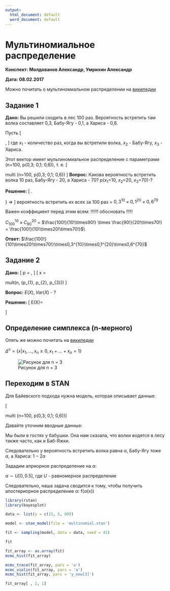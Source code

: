 ```yaml
---
output:
  html_document: default
  word_document: default
---
```



# Мультиномиальное распределение {#multinomial}

__Конспект: Молдованов Александр, Умрихин Александр__

__Дата: 08.02.2017__

Можно почитать о мультиномиальном распределении на [википедии](https://en.wikipedia.org/wiki/Multinomial_distribution)

## Задание 1

__Дано:__
Вы решили сходить в лес 100 раз. Вероятность встретить там волка составляет 0,3, Бабу-Ягу - 0,1, а Хариса - 0,6.

Пусть
\[
\begin{pmatrix}
х_{1} \\
х_{2} \\
х_{3}
\end{pmatrix} ,
\]
где  $х_{1}$ - количество раз, когда вы встретили волка,
       $х_{2}$ - Бабу-Ягу,
       $х_{3}$ - Хариса.

Этот вектор имеет мультиномиальное распределение с параметрами (n=100, p(0,3; 0,1; 0,6)), т. е.
\[
\begin{pmatrix}
х_{1} \\
х_{2} \\
х_{3}
\end{pmatrix} \sim multi (n=100, p(0,3; 0,1; 0,6))
\]
__Вопрос:__ Какова вероятность встретить волка 10 раз, Бабу-Ягу - 20, а Хариса - 70? p($х_{1}$=10, $х_{2}$=20, $х_{3}$=70)-?

__Решение:__
\[
\left.
\begin{array}
[c]{ll}%
0,3^{10} - \text{вероятность встретить 10 волков}\\
0,1^{20} - \text{вероятность встретить 20 раз Бабу-Ягу}\\
0,6^{70} - \text{вероятность встретить 70 раз заблудившегося Хариса}
\end{array}
\right\} =>
\]
вероятность встретить их всех за 100 раз = $0,3^{10}\times0,1^{20}\times0,6^{70}$

Важен коэффициент перед этим всем: !!!!!! обосновать !!!!!

$C^{10}_{100} \times C^{20}_{90}$ = 
$\frac{100!}{10!\times90!} \times \frac{90!}{20!\times70!} = \frac{100!}{10!\times20!\times70!}$\\

__Ответ:__    $\frac{100!}{10!\times20!\times70!}\times0,3^{10}\times0,1^{20}\times0,6^{70}$

## Задание 2

__Дано:__
\[
p =
\begin{pmatrix}
p_{1} \\
p_{2} \\
p_{3}
\end{pmatrix} ,
\]
\[
x =
\begin{pmatrix}
x_{1} \\
x_{2} \\
x_{3}
\end{pmatrix} \sim mult(n, (p_{1}, p_{2}, p_{3}))
\]

__Вопрос:__ $E(X), Var(X)$ - ?

__Решение:__
\[
E(X)=\begin{pmatrix}
np_{1} \\
np_{2} \\
np_{3}
\end{pmatrix}
\]
\begin{multline}
Cov(x_{1}; x_{2}) = Cov(I_{1,1} + I_{1,2} + ... + I_{1,100}; I_{2,1} + I_{2,2} + ... + I_{2, 100})=\\
= \sum\ Cov(I_{1,i}; I_{2,i}) = nCov(I_{1,1};I_{2,1})=n(E(I_{1,1}I_{2,1})-E(I_{1,1})E(I_{2,1}))=-np_{1}p_{2} \Rightarrow\\
Var(X)=\begin{pmatrix}
np_{1}(1 - p_{1}) & -np_{1}p_{2} & -np_{1}p_{3} \\
-np_{1}p_{2} & np_{2}(1 - p_{2}) & -np_{2}p_{3}\\
-np_{1}p_{3} & -np_{2}p_{3} & np_{2}(1 - p_{2})
\end{pmatrix} = 
n\Bigg(\begin{pmatrix}
p_{1} & 0 & 0 \\
0 & p_{2} & 0\\
0 & 0 & p_{3}
\end{pmatrix}-pp^{T}\Bigg)
\end{multline}


## Определение симплекса (n-мерного)

Опять же можно почитать на [википедии](https://en.wikipedia.org/wiki/Simplex#The_standard_simplex)

$\Delta^n = \{x | x_1 , ..., x_n \geq 0 , x_1 + ... + x_n =1 \}$


![Рисунок для n = 3](images/18_simplex.png)


## Переходим в STAN

Для Байевского подхода нужна модель, которая описывает данные:

\[
\begin{pmatrix}
х_{1} \\
х_{2} \\
х_{3}
\end{pmatrix} \sim multi (n=100, p(0,3; 0,1; 0,6))\]

Давайте уточним вводные данные:

Мы были в гостях у бабушки. Она нам сказала, что волки водятся в лесу также часто, как и Баб-Яжки.

Следовательно у вероятность встретить волка равна $\alpha$, Бабу-Ягу тоже $\alpha$, а Хариса: $1-2\alpha$


Зададим априорное распределение на $\alpha$:

$\alpha\sim U[0,0.5]$, где $U$ - равномерное распределение

Следовательно, наша задача сводится к тому, чтобы получить апостериорное распределение $\alpha$: f($\alpha$(x))


```r
library(rstan)
library(bayesplot)

data <- list(y = c(15, 5, 80))

model <- stan_model(file = 'multinomial.stan')

fit <- sampling(model, data = data, seed = 42)

fit

fit_array <- as.array(fit)
mcmc_hist(fit_array)

mcmc_trace(fit_array, pars = 'a')
mcmc_violin(fit_array, pars = 'a')
mcmc_hist(fit_array, pars = 'y_new[3]')

fit_array[ , 2, 1]
```


